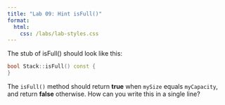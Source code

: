 ```yaml
---
title: "Lab 09: Hint isFull()"
format: 
  html:
    css: /labs/lab-styles.css
---
```


The stub of isFull() should look like this:

```cpp
bool Stack::isFull() const {
}
```

The `isFull()` method should return **true** when `mySize` equals `myCapacity`, and return **false** otherwise. How can you write this in a single line?